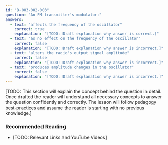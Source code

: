 ```yaml
---
id: "B-003-002-003"
question: "An FM transmitter's modulator:"
answers:
  - text: "affects the frequency of the oscillator"
    correct: true
    explanation: "[TODO: Draft explanation why answer is correct.]"
  - text: "as no effect on the frequency of the oscillator"
    correct: false
    explanation: "[TODO: Draft explanation why answer is incorrect.]"
  - text: "alters the radio's output signal amplitude"
    correct: false
    explanation: "[TODO: Draft explanation why answer is incorrect.]"
  - text: "produces amplitude changes in the oscillator"
    correct: false
    explanation: "[TODO: Draft explanation why answer is incorrect.]"
---
```


[TODO: This section will explain the concept behind the question in detail. Once drafted the reader will understand all necessary concepts to answer the question confidently and correctly. The lesson will follow pedagogy best-practices and assume the reader is starting with no previous knowledge.]

### Recommended Reading

- [TODO: Relevant Links and YouTube Videos]
